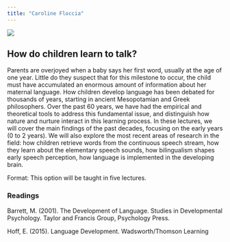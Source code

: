 ```yaml
---
title: "Caroline Floccia"
---
```


![](images/caro_babylab_640x640.jpg)

## How do children learn to talk?

Parents are overjoyed when a baby says her first word, usually at the age of one year. Little do they suspect that for this milestone to occur, the child must have accumulated an enormous amount of information about her maternal language. How children develop language has been debated for thousands of years, starting in ancient Mesopotamian and Greek philosophers. Over the past 60 years, we have had the empirical and theoretical tools to address this fundamental issue, and distinguish how nature and nurture interact in this learning process. In these lectures, we will cover the main findings of the past decades, focusing on the early years (0 to 2 years). We will also explore the most recent areas of research in the field: how children retrieve words from the continuous speech stream, how they learn about the elementary speech sounds, how bilingualism shapes early speech perception, how language is implemented in the developing brain.

Format: This option will be taught in five lectures.


### Readings

Barrett, M. (2001). The Development of Language. Studies in Developmental Psychology. Taylor and Francis Group, Psychology Press.

Hoff, E. (2015). Language Development. Wadsworth/Thomson Learning
